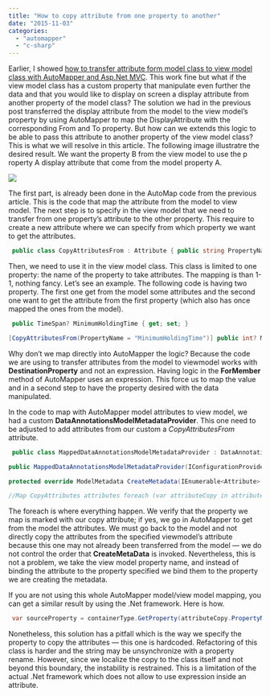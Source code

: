 ```yaml
---
title: "How to copy attribute from one property to another"
date: "2015-11-03"
categories: 
  - "automapper"
  - "c-sharp"
---
```


Earlier, I showed [how to transfer attribute form model class to view model class with AutoMapper and Asp.Net MVC](./how-to-automap-asp-net-attribute-from-model-to-viewmodel). This work fine but what if the view model class has a custom property that manipulate even further the data and that you would like to display on screen a display attribute from another property of the model class? The solution we had in the previous post transferred the display attribute from the model to the view model’s property by using AutoMapper to map the DisplayAttribute with the corresponding From and To property. But how can we extends this logic to be able to pass this attribute to another property of the view model class? This is what we will resolve in this article. The following image illustratre the desired result. We want the property B from the view model to use the p roperty A display attribute that come from the model property A. 

![](images/ModelToViewModel.png)

The first part, is already been done in the AutoMap code from the previous article. This is the code that map the attribute from the model to view model. The next step is to specify in the view model that we need to transfer from one property’s attribute to the other property. This require to create a new attribute where we can specify from which property we want to get the attributes.


```csharp
 public class CopyAttributesFrom : Attribute { public string PropertyName { get; set; } } 
``` 

Then, we need to use it in the view model class. This class is limited to one property: the name of the property to take attributes. The mapping is than 1-1, nothing fancy. Let’s see an example. The following code is having two property. The first one get from the model some attributes and the second one want to get the attribute from the first property (which also has once mapped the ones from the model).


```csharp
 public TimeSpan? MinimumHoldingTime { get; set; }

[CopyAttributesFrom(PropertyName = "MinimumHoldingTime")] public int? MinimumHoldingTimeMinutes { get { return this.MinimumHoldingTime.HasValue ? Convert.ToInt32(this.MinimumHoldingTime.Value.TotalMinutes) : (int?)null; } } 
``` 

Why don’t we map directly into AutoMapper the logic? Because the code we are using to transfer attributes from the model to viewmodel works with **DestinationProperty** and not an expression. Having logic in the **ForMember** method of AutoMapper uses an expression. This force us to map the value and in a second step to have the property desired with the data manipulated.

In the code to map with AutoMapper model attributes to view model, we had a custom **DataAnnotationsModelMetadataProvider**. This one need to be adjusted to add attributes from our custom a _CopyAttributesFrom_ attribute.


```csharp
 public class MappedDataAnnotationsModelMetadataProvider : DataAnnotationsModelMetadataProvider { private readonly IConfigurationProvider mapper;

public MappedDataAnnotationsModelMetadataProvider(IConfigurationProvider mapper) { this.mapper = mapper; }

protected override ModelMetadata CreateMetadata(IEnumerable<Attribute> attributes, Type containerType, Func<object> modelAccessor, Type modelType, string propertyName) { //Copy attributes from the model and to the view model var mappedAttributes = containerType == null ? attributes.ToList() : mapper.GetMappedAttributes(containerType, propertyName, attributes).ToList();

//Map CopyAttributes attributes foreach (var attributeCopy in attributes.Where(d => d.GetType() == typeof (CopyAttributesFrom)).Cast<CopyAttributesFrom>()) { var propertyFromTheMappedModelOfTheCopiedProperty = mapper.GetMappedAttributes(containerType, attributeCopy.PropertyName, attributes).ToList(); mappedAttributes.AddRange(propertyFromTheMappedModelOfTheCopiedProperty); } var modelMetadata = base.CreateMetadata(mappedAttributes, containerType, modelAccessor, modelType, propertyName); return modelMetadata; } } 
```

The foreach is where everything happen. We verify that the property we map is marked with our copy attribute; if yes, we go in AutoMapper to get from the model the attributes. We must go back to the model and not directly copy the attributes from the specified viewmodel’s attribute because this one may not already been transferred from the model — we do not control the order that **CreateMetaData** is invoked. Nevertheless, this is not a problem, we take the view model property name, and instead of binding the attribute to the property specified we bind them to the property we are creating the metadata.

If you are not using this whole AutoMapper model/view model mapping, you can get a similar result by using the .Net framework. Here is how.


```csharp
 var sourceProperty = containerType.GetProperty(attributeCopy.PropertyName); var allAttributeFromSpecifiedProperty = sourceProperty.GetCustomAttributes(true); foreach (object attr in allAttributeFromSpecifiedProperty) { mappedAttributes.Add(attr as Attribute); } 
```

Nonetheless, this solution has a pitfall which is the way we specify the property to copy the attributes — this one is hardcoded. Refactoring of this class is harder and the string may be unsynchronize with a property rename. However, since we localize the copy to the class itself and not beyond this boundary, the instability is restrained. This is a limitation of the actual .Net framework which does not allow to use expression inside an attribute.
